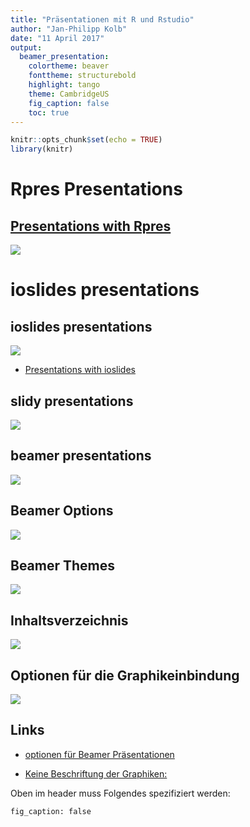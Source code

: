 ```yaml
---
title: "Präsentationen mit R und Rstudio"
author: "Jan-Philipp Kolb"
date: "11 April 2017"
output: 
  beamer_presentation: 
    colortheme: beaver
    fonttheme: structurebold
    highlight: tango
    theme: CambridgeUS
    fig_caption: false
    toc: true
---
```


```r
knitr::opts_chunk$set(echo = TRUE)
library(knitr)

```

# Rpres Presentations

## [Presentations with Rpres](https://rstudio-pubs-static.s3.amazonaws.com/27777_55697c3a476640caa0ad2099fe914ae5.html#/)

![](figure/Rpresentations.PNG)

# ioslides presentations

## ioslides presentations

![](figure/ioslidespres.PNG)

- [Presentations with ioslides](http://rmarkdown.rstudio.com/ioslides_presentation_format.html)


## slidy presentations

![](figure/sluidypresentations.PNG)


## beamer presentations

![](figure/beamerexample.PNG)

## Beamer Options

![](figure/beamerOptions.PNG)

## Beamer Themes

![](http://1.bp.blogspot.com/-ZTtDq0hOkqY/Ti0Z3WwoIJI/AAAAAAAAAPc/HM3t4j4t7h0/s1600/Screenshot%2B-%2B07252011%2B-%2B03%253A22%253A15%2BAM.png)

## Inhaltsverzeichnis

![](figure/BeamerInhaltsVZ.PNG)

## Optionen für die Graphikeinbindung

![](figure/figOpts.PNG)


## Links

- [optionen für Beamer Präsentationen](http://rmarkdown.rstudio.com/beamer_presentation_format.html)

- [Keine Beschriftung der Graphiken:](http://stackoverflow.com/questions/38514954/removing-figure-text-in-rmarkdown)

Oben im header muss Folgendes spezifiziert werden:
```
fig_caption: false
```

